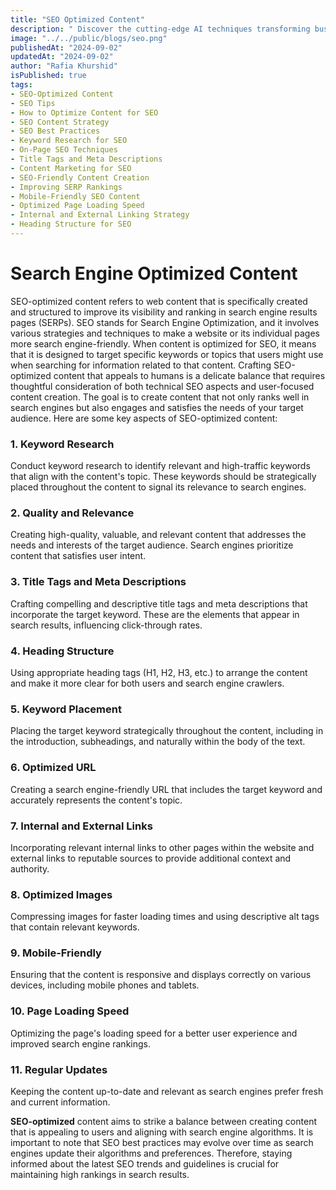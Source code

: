 ```yaml
---
title: "SEO Optimized Content"
description: " Discover the cutting-edge AI techniques transforming businesses today, from machine learning and natural language processing to deep learning and computer vision. Learn how to harness the power of AI to drive innovation and growth."
image: "../../public/blogs/seo.png"
publishedAt: "2024-09-02"
updatedAt: "2024-09-02"
author: "Rafia Khurshid"
isPublished: true
tags: 
- SEO-Optimized Content
- SEO Tips
- How to Optimize Content for SEO
- SEO Content Strategy
- SEO Best Practices
- Keyword Research for SEO
- On-Page SEO Techniques
- Title Tags and Meta Descriptions
- Content Marketing for SEO
- SEO-Friendly Content Creation
- Improving SERP Rankings
- Mobile-Friendly SEO Content
- Optimized Page Loading Speed
- Internal and External Linking Strategy
- Heading Structure for SEO
---
```

# Search Engine Optimized Content
SEO-optimized content refers to web content that is specifically created and structured to improve its visibility and ranking in search engine results pages (SERPs). SEO stands for Search Engine Optimization, and it involves various strategies and techniques to make a website or its individual pages more search engine-friendly.
When content is optimized for SEO, it means that it is designed to target specific keywords or topics that users might use when searching for information related to that content. 
Crafting SEO-optimized content that appeals to humans is a delicate balance that requires thoughtful consideration of both technical SEO aspects and user-focused content creation. The goal is to create content that not only ranks well in search engines but also engages and satisfies the needs of your target audience. Here are some key aspects of SEO-optimized content:
### 1.    Keyword Research 
Conduct keyword research to identify relevant and high-traffic keywords that align with the content's topic. These keywords should be strategically placed throughout the content to signal its relevance to search engines.
### 2.    Quality and Relevance
Creating high-quality, valuable, and relevant content that addresses the needs and interests of the target audience. Search engines prioritize content that satisfies user intent.
### 3.    Title Tags and Meta Descriptions
 Crafting compelling and descriptive title tags and meta descriptions that incorporate the target keyword. These are the elements that appear in search results, influencing click-through rates.
### 4.    Heading Structure
Using appropriate heading tags (H1, H2, H3, etc.) to arrange the content and make it more clear for both users and search engine crawlers.
### 5.    Keyword Placement
 Placing the target keyword strategically throughout the content, including in the introduction, subheadings, and naturally within the body of the text.
### 6.    Optimized URL
 Creating a search engine-friendly URL that includes the target keyword and accurately represents the content's topic.
### 7.    Internal and External Links
 Incorporating relevant internal links to other pages within the website and external links to reputable sources to provide additional context and authority.
### 8.    Optimized Images
 Compressing images for faster loading times and using descriptive alt tags that contain relevant keywords.
### 9.    Mobile-Friendly
 Ensuring that the content is responsive and displays correctly on various devices, including mobile phones and tablets.
### 10. Page Loading Speed
 Optimizing the page's loading speed for a better user experience and improved search engine rankings.
### 11. Regular Updates
 Keeping the content up-to-date and relevant as search engines prefer fresh and current information.

**SEO-optimized** content aims to strike a balance between creating content that is appealing to users and aligning with search engine algorithms. It is important to note that SEO best practices may evolve over time as search engines update their algorithms and preferences. Therefore, staying informed about the latest SEO trends and guidelines is crucial for maintaining high rankings in search results.
